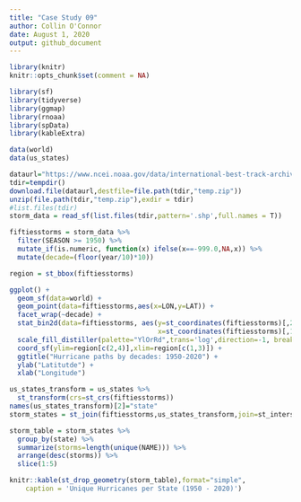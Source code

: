```yaml
---
title: "Case Study 09"
author: Collin O'Connor
date: August 1, 2020
output: github_document
---
```


```r
library(knitr)
knitr::opts_chunk$set(comment = NA)
```

``` r
library(sf)
library(tidyverse)
library(ggmap)
library(rnoaa)
library(spData)
library(kableExtra)
```
 
``` r
data(world)
data(us_states)
```

```r
dataurl="https://www.ncei.noaa.gov/data/international-best-track-archive-for-climate-stewardship-ibtracs/v04r00/access/shapefile/IBTrACS.NA.list.v04r00.points.zip"
tdir=tempdir()
download.file(dataurl,destfile=file.path(tdir,"temp.zip"))
unzip(file.path(tdir,"temp.zip"),exdir = tdir)
#list.files(tdir)
storm_data = read_sf(list.files(tdir,pattern='.shp',full.names = T))
```

```r
fiftiesstorms = storm_data %>%
  filter(SEASON >= 1950) %>%
  mutate_if(is.numeric, function(x) ifelse(x==-999.0,NA,x)) %>%
  mutate(decade=(floor(year/10)*10))            
```

```r
region = st_bbox(fiftiesstorms)
```

```r
ggplot() +
  geom_sf(data=world) +
  geom_point(data=fiftiesstorms,aes(x=LON,y=LAT)) +
  facet_wrap(~decade) +
  stat_bin2d(data=fiftiesstorms, aes(y=st_coordinates(fiftiesstorms)[,2],
                                     x=st_coordinates(fiftiesstorms)[,1]),bins=100) +
  scale_fill_distiller(palette="YlOrRd",trans='log',direction=-1, breaks=c(1,10,100,1000)) +
  coord_sf(ylim=region[c(2,4)],xlim=region[c(1,3)]) +
  ggtitle("Hurricane paths by decades: 1950-2020") +
  ylab("Latitutde") +
  xlab("Longitude")
```

```r
us_states_transform = us_states %>%
  st_transform(crs=st_crs(fiftiesstorms))
names(us_states_transform)[2]="state"
storm_states = st_join(fiftiesstorms,us_states_transform,join=st_intersects,left=F)

storm_table = storm_states %>%
  group_by(state) %>%
  summarize(storms=length(unique(NAME))) %>%
  arrange(desc(storms)) %>%
  slice(1:5)
```

``` r
knitr::kable(st_drop_geometry(storm_table),format="simple",
    caption = 'Unique Hurricanes per State (1950 - 2020)') 
```